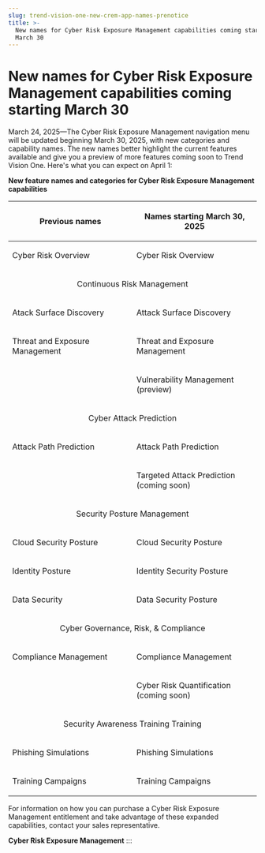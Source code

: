 ```yaml
---
slug: trend-vision-one-new-crem-app-names-prenotice
title: >-
  New names for Cyber Risk Exposure Management capabilities coming starting
  March 30
---
```

# New names for Cyber Risk Exposure Management capabilities coming starting March 30

March 24, 2025—The Cyber Risk Exposure Management navigation menu will be updated beginning March 30, 2025, with new categories and capability names. The new names better highlight the current features available and give you a preview of more features coming soon to Trend Vision One. Here's what you can expect on April 1:

**New feature names and categories for Cyber Risk Exposure Management capabilities**

<table>
<colgroup>
<col style="width: 50%" />
<col style="width: 50%" />
</colgroup>
<thead>
<tr>
<th><p>Previous names</p></th>
<th><p>Names starting March 30, 2025</p></th>
</tr>
</thead>
<tbody>
<tr>
<td><p>Cyber Risk Overview</p></td>
<td><p>Cyber Risk Overview</p></td>
</tr>
<tr>
<td colspan="2" style="text-align: center;"><p>Continuous Risk Management</p></td>
</tr>
<tr>
<td><p>Atack Surface Discovery</p></td>
<td><p>Attack Surface Discovery</p></td>
</tr>
<tr>
<td><p>Threat and Exposure Management</p></td>
<td><p>Threat and Exposure Management</p></td>
</tr>
<tr>
<td> </td>
<td><p>Vulnerability Management (preview)</p></td>
</tr>
<tr>
<td colspan="2" style="text-align: center;"><p>Cyber Attack Prediction</p></td>
</tr>
<tr>
<td><p>Attack Path Prediction</p></td>
<td><p>Attack Path Prediction</p></td>
</tr>
<tr>
<td> </td>
<td><p>Targeted Attack Prediction (coming soon)</p></td>
</tr>
<tr>
<td colspan="2" style="text-align: center;"><p>Security Posture Management</p></td>
</tr>
<tr>
<td><p>Cloud Security Posture</p></td>
<td><p>Cloud Security Posture</p></td>
</tr>
<tr>
<td><p>Identity Posture</p></td>
<td><p>Identity Security Posture</p></td>
</tr>
<tr>
<td><p>Data Security</p></td>
<td><p>Data Security Posture</p></td>
</tr>
<tr>
<td colspan="2" style="text-align: center;"><p>Cyber Governance, Risk, &amp; Compliance</p></td>
</tr>
<tr>
<td><p>Compliance Management</p></td>
<td><p>Compliance Management</p></td>
</tr>
<tr>
<td> </td>
<td><p>Cyber Risk Quantification (coming soon)</p></td>
</tr>
<tr>
<td colspan="2" style="text-align: center;"><p>Security Awareness Training Training</p></td>
</tr>
<tr>
<td><p>Phishing Simulations</p></td>
<td><p>Phishing Simulations</p></td>
</tr>
<tr>
<td><p>Training Campaigns</p></td>
<td><p>Training Campaigns</p></td>
</tr>
</tbody>
</table>

For information on how you can purchase a Cyber Risk Exposure Management entitlement and take advantage of these expanded capabilities, contact your sales representative.

**Cyber Risk Exposure Management**
:::
